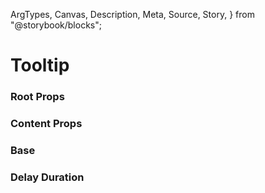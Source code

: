   ArgTypes,
  Canvas,
  Description,
  Meta,
  Source,
  Story,
} from "@storybook/blocks";


<Meta title="Primitives/Tooltip" of={TooltipStories} />

# Tooltip

<Canvas>
  <Story of={TooltipStories.DefaultOpen} />
</Canvas>

### Root Props

<ArgTypes of={TooltipRoot} />

### Content Props

<ArgTypes of={TooltipContent} />

### Base

<Canvas>
  <Story of={TooltipStories.Base} />
</Canvas>

### Delay Duration

<Canvas>
  <Story of={TooltipStories.DelayDuration} />
</Canvas>
